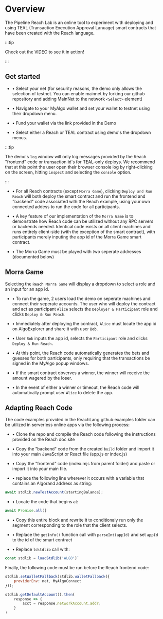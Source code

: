 # Overview

The Pipeline Reach Lab is an online tool to experiment with deploying and using TEAL (Transaction Execution Approval Lanuage) smart contracts that have been created with the Reach language.

:::tip

Check out the [VIDEO](../Videos) to see it in action!

:::

## Get started

- • Select your net (for security reasons, the demo only allows the selection of testnet. You can enable mainnet by forking our github repository and adding MainNet to the network `<Select>` element)

- • Navigate to your MyAlgo wallet and set your wallet to testnet using their dropdown menu.

- • Fund your wallet via the link provided in the Demo

- • Select either a Reach or TEAL contract using demo's the dropdown menus. 

:::tip

The demo's `log` window will only log messages provided by the Reach "frontend" code or transaction id's for TEAL-only deploys. We recommend that at this point the user open their browser console log by right-clicking on the screen, hitting `inspect` and selecting the `console` option.

:::

- • For all Reach contracts (except `Morra Game`), clicking `Deploy and Run Reach` will both deploy the smart contract and run the frontend and "backend" code associated with the Reach example, using your own connected addess to run the code for all participants.

- • A key feature of our implementation of the `Morra Game` is to demonstrate how Reach code can be utilized without any RPC servers or backends needed. Identical code exists on all client machines and runs entirely client-side (with the exception of the smart contract), with participants merely inputing the app id of the Morra Game smart contract. 

- • The Morra Game must be played with two seperate addresses (documented below)


## Morra Game

Selecting the `Reach Morra Game` will display a dropdown to select a role and an input for an app id.

- • To run the game, 2 users load the demo on seperate machines and connect their seperate accounts. The user who will deploy the contract and act as participant `Alice` selects the `Deployer & Participant` role and clicks `Deploy & Run Reach`.

- • Immediately after deploying the contract, `Alice` must locate the app id on AlgoExplorer and share it with user `Bob`.

- • User `Bob` inputs the app id, selects the `Participant` role and clicks `Deploy & Run Reach`.

- • At this point, the Reach code automatically generates the bets and guesses for both participants, only requiring that the transactions be signed in the MyAlgo popup windows.

- • If the smart contract obverves a winner, the winner will receive the amount wagered by the loser.

- • In the event of either a winner or timeout, the Reach code will automatically prompt user `Alice` to delete the app.

## Adapting Reach Code

The code examples provided in the ReachLang github examples folder can be utilized in serverless online apps via the following process: 

- • Clone the repo and compile the Reach code following the instructions provided on the Reach doc site

- • Copy the "backend" code from the created `build` folder and import it into your main JavaScript or React file (app.js or index.js)

- • Copy the "frontend" code (index.mjs from parent folder) and paste or import it into your main file. 

- • replace the following line wherever it occurs with a variable that contains an Algorand address as string:

```jsx
await stdlib.newTestAccount(startingBalance);
```

- • Locate the code that begins at: 

```jsx
await Promise.all([
```

- • Copy this entire block and rewrite it to conditionaly run only the segment corresponding to the role that the client selects. 

- • Replace the `getInfo()` function call with `parseInt(appId)` and set `appId` to the id of the smart contract

- • Replace `ldstdlib` call with:

```jsx
const stdlib = loadStdlib('ALGO')`
```

Finally, the following code must be run before the Reach frontend code:

```jsx
stdlib.setWalletFallback(stdlib.walletFallback({
    providerEnv: net, MyAlgoConnect
}));

stdlib.getDefaultAccount().then(
    response => {
        acct = response.networkAccount.addr;
    }
)
```

